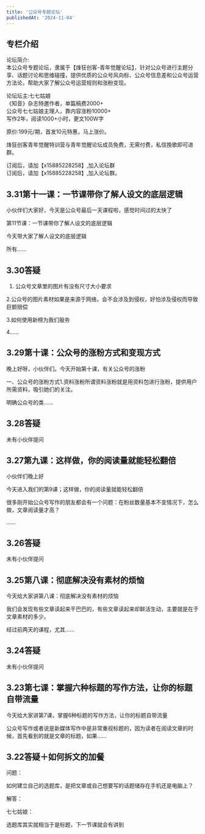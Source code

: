 ```yaml
---
title: '公众号专题论坛'
publishedAt: '2024-11-04'
---
```


## 专栏介绍

论坛简介:  
本公众号专题论坛，隶属于【烽狂创客-青年觉醒论坛】，针对公众号进行主题分享、话题讨论和思维碰撞，提供优质的公众号风向标、公众号信息差和公众号运营方法论，帮助大家了解公众号运营规则和涨粉变现。  
  
论坛坛主:七七姑娘  
《知音》杂志特邀作者，单篇稿费2000+  
公众号七七姑娘主理人，靠内容涨粉10000+  
写作2年，阅读1000+小时，更文100W字  
  
原价:199元/期，首发10元特惠，马上涨价。  
  
烽狂创客青年觉醒特训营与青年觉醒论坛成员免费，无需付费，私信挽歌即可进群。  
  
订阅后，请加【x15885228258】,加入论坛群  
订阅后，请加【x15885228258】,加入论坛群。

## 3.31第十一课：一节课带你了解人设文的底层逻辑
小伙伴们大家好，今天是公众号最后一天课程啦，感觉时间过的太快了

第11节课：一节课带你了解人设文的底层逻辑

今天带大家了解人设文的底层逻辑

所有......

## 3.30答疑
1. 公众号文章里的图片有没有尺寸大小要求

2.公众号的图片素材如果是来源于网络，会不会涉及到侵权，好怕涉及侵权而导致巨额赔偿

3.如何使用新榜为我们服务

4......

## 3.29第十课：公众号的涨粉方式和变现方式
晚上好呀，小伙伴们。今天开始第十课，有关公众号的涨粉

一、公众号的涨粉方式1.资料涨粉所谓资料涨粉就是用资料包进行涨粉，提供用户所需资料，吸引她们的关注。

明确公众号的类......

## 3.28答疑
未有小伙伴提问

## 3.27第九课：这样做，你的阅读量就能轻松翻倍
小伙伴们晚上好

今天进入我们的第9课；这样做，你的阅读量就能轻松翻倍

很多刚开始公众号写作的朋友都会有一个问题：在粉丝数量基本不变情况下，怎么做，文章阅读量才高？

......

## 3.26答疑
未有小伙伴提问

## 3.25第八课：彻底解决没有素材的烦恼
今天给大家讲第八课：彻底解决没有素材的烦恼

我们会发现有些文章读起来干巴巴的，有些文章读起来却鲜活生动，主要就是在于文章素材的多少。

经过前两天的课程，尤其......

## 3.24答疑
未有小伙伴提问

## 3.23第七课：掌握六种标题的写作方法，让你的标题自带流量
今天给大家讲第7课，掌握6种标题的写作方法，让你的标题自带流量

公众号写作或者说是新媒体写作中是非常重视标题的，因为读者在阅读文章的时候，首先看到的就是文章的标题，如果......

## 3.22答疑＋如何拆文的加餐
问题：

如何建立自己的选题库，是把文章或自己想要写的话题储存在手机还是电脑上？

解答：

七七姑娘：

选题库其实就相当于是标题，下一节课就会有讲到

